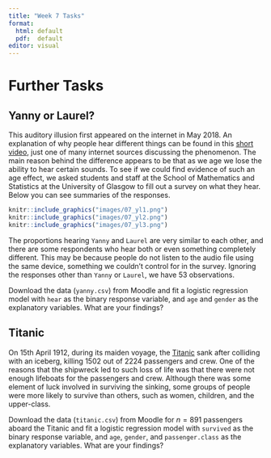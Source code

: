 ```yaml
---
title: "Week 7 Tasks"
format: 
  html: default
  pdf:  default
editor: visual
---
```


# Further Tasks

## Yanny or Laurel?

This auditory illusion first appeared on the internet in May 2018. An explanation of why people hear different things can be found in this [short video](https://www.youtube.com/watch?v=yDiXQl7grPQ), just one of many internet sources discussing the phenomenon. The main reason behind the difference appears to be that as we age we lose the ability to hear certain sounds. To see if we could find evidence of such an age effect, we asked students and staff at the School of Mathematics and Statistics at the University of Glasgow to fill out a survey on what they hear. Below you can see summaries of the responses.

```r
knitr::include_graphics("images/07_yl1.png")
knitr::include_graphics("images/07_yl2.png")
knitr::include_graphics("images/07_yl3.png")
```

The proportions hearing `Yanny` and `Laurel` are very similar to each other, and there are some respondents who hear both or even something completely different. This may be because people do not listen to the audio file using the same device, something we couldn't control for in the survey. Ignoring the responses other than `Yanny` or `Laurel`, we have 53 observations.

Download the data (`yanny.csv`) from Moodle and fit a logistic regression model with `hear` as the binary response variable, and `age` and `gender` as the explanatory variables. What are your findings?

## Titanic

On 15th April 1912, during its maiden voyage, the [Titanic](https://en.wikipedia.org/wiki/RMS_Titanic) sank after colliding with an iceberg, killing 1502 out of 2224 passengers and crew. One of the reasons that the shipwreck led to such loss of life was that there were not enough lifeboats for the passengers and crew. Although there was some element of luck involved in surviving the sinking, some groups of people were more likely to survive than others, such as women, children, and the upper-class.

Download the data (`titanic.csv`) from Moodle for $n = 891$ passengers aboard the Titanic and fit a logistic regression model with `survived` as the binary response variable, and `age`, `gender`, and `passenger.class` as the explanatory variables. What are your findings?
